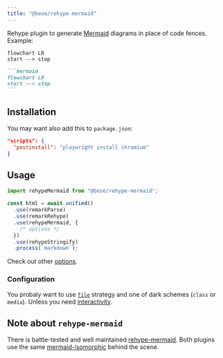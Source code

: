 ```yaml
---
title: "@beoe/rehype-mermaid"
---
```



Rehype plugin to generate [Mermaid](https://mermaid.js.org/) diagrams in place of code fences. Example:

<Tabs>
  <TabItem label="Diagram">
  
```mermaid 
flowchart LR 
start --> stop
```

  </TabItem>
  <TabItem label="Markdown">

````md
```mermaid
flowchart LR
start --> stop
```
````

  </TabItem>
</Tabs>

## Installation

<PackageManagers pkg="@beoe/rehype-mermaid playwright" />

You may want also add this to `package.json`:

```json
"scripts": {
  "postinstall": "playwright install chromium"
}
```

## Usage

```js
import rehypeMermaid from "@beoe/rehype-mermaid";

const html = await unified()
  .use(remarkParse)
  .use(remarkRehype)
  .use(rehypeMermaid, {
    /* options */
  })
  .use(rehypeStringify)
  .process(`markdown`);
```

Check out other [options](/start-here/configuration/).

### Configuration

You probaly want to use [`file`](/start-here/strategy/#file) strategy and one of dark schemes (`class` or `media`). Unless you need [interactivity](/start-here/interactivity/).

## Note about `rehype-mermaid`

There is battle-tested and well maintained [rehype-mermaid](https://github.com/remcohaszing/rehype-mermaid). Both plugins use the same [mermaid-isomorphic](https://github.com/remcohaszing/mermaid-isomorphic) behind the scene.
